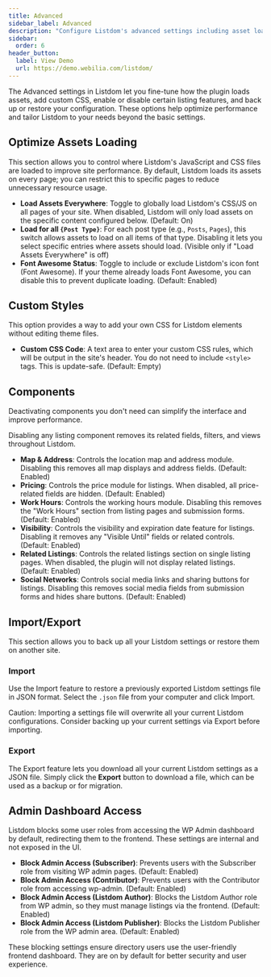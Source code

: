 ```yaml
---
title: Advanced
sidebar_label: Advanced
description: "Configure Listdom's advanced settings including asset loading optimization, custom CSS, component activation, and importing or exporting plugin settings."
sidebar:
  order: 6
header_button:
  label: View Demo
  url: https://demo.webilia.com/listdom/
---
```


The Advanced settings in Listdom let you fine-tune how the plugin loads assets, add custom CSS, enable or disable certain listing features, and back up or restore your configuration. These options help optimize performance and tailor Listdom to your needs beyond the basic settings.

## Optimize Assets Loading

This section allows you to control where Listdom's JavaScript and CSS files are loaded to improve site performance. By default, Listdom loads its assets on every page; you can restrict this to specific pages to reduce unnecessary resource usage.

- **Load Assets Everywhere**: Toggle to globally load Listdom's CSS/JS on all pages of your site. When disabled, Listdom will only load assets on the specific content configured below. (Default: On)
- **Load for all `{Post Type}`**: For each post type (e.g., `Posts`, `Pages`), this switch allows assets to load on all items of that type. Disabling it lets you select specific entries where assets should load. (Visible only if "Load Assets Everywhere" is off)
- **Font Awesome Status**: Toggle to include or exclude Listdom's icon font (Font Awesome). If your theme already loads Font Awesome, you can disable this to prevent duplicate loading. (Default: Enabled)

## Custom Styles

This option provides a way to add your own CSS for Listdom elements without editing theme files.

- **Custom CSS Code**: A text area to enter your custom CSS rules, which will be output in the site's header. You do not need to include `<style>` tags. This is update-safe. (Default: Empty)

## Components

Deactivating components you don't need can simplify the interface and improve performance.

<Aside type="note">
Disabling any listing component removes its related fields, filters, and views throughout Listdom.
</Aside>

- **Map & Address**: Controls the location map and address module. Disabling this removes all map displays and address fields. (Default: Enabled)
- **Pricing**: Controls the price module for listings. When disabled, all price-related fields are hidden. (Default: Enabled)
- **Work Hours**: Controls the working hours module. Disabling this removes the "Work Hours" section from listing pages and submission forms. (Default: Enabled)
- **Visibility**: Controls the visibility and expiration date feature for listings. Disabling it removes any "Visible Until" fields or related controls. (Default: Enabled)
- **Related Listings**: Controls the related listings section on single listing pages. When disabled, the plugin will not display related listings. (Default: Enabled)
- **Social Networks**: Controls social media links and sharing buttons for listings. Disabling this removes social media fields from submission forms and hides share buttons. (Default: Enabled)

## Import/Export

This section allows you to back up all your Listdom settings or restore them on another site.

### Import
Use the Import feature to restore a previously exported Listdom settings file in JSON format. Select the `.json` file from your computer and click Import.

<Aside type="danger">
Caution: Importing a settings file will overwrite all your current Listdom configurations. Consider backing up your current settings via Export before importing.
</Aside>

### Export
The Export feature lets you download all your current Listdom settings as a JSON file. Simply click the **Export** button to download a file, which can be used as a backup or for migration.

## Admin Dashboard Access

Listdom blocks some user roles from accessing the WP Admin dashboard by default, redirecting them to the frontend. These settings are internal and not exposed in the UI.

- **Block Admin Access (Subscriber)**: Prevents users with the Subscriber role from visiting WP admin pages. (Default: Enabled)
- **Block Admin Access (Contributor)**: Prevents users with the Contributor role from accessing wp-admin. (Default: Enabled)
- **Block Admin Access (Listdom Author)**: Blocks the Listdom Author role from WP admin, so they must manage listings via the frontend. (Default: Enabled)
- **Block Admin Access (Listdom Publisher)**: Blocks the Listdom Publisher role from the WP admin area. (Default: Enabled)

<Aside type="tip">
These blocking settings ensure directory users use the user-friendly frontend dashboard. They are on by default for better security and user experience.
</Aside>